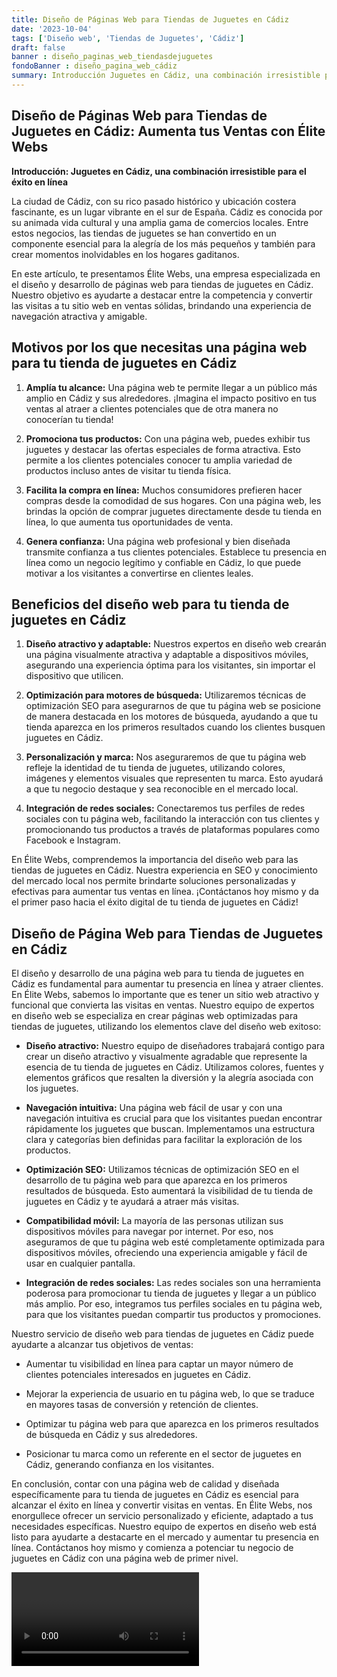 ```yaml
---
title: Diseño de Páginas Web para Tiendas de Juguetes en Cádiz
date: '2023-10-04'
tags: ['Diseño web', 'Tiendas de Juguetes', 'Cádiz']
draft: false
banner : diseño_paginas_web_tiendasdejuguetes
fondoBanner : diseño_pagina_web_cádiz
summary: Introducción Juguetes en Cádiz, una combinación irresistible para el éxito en línea
---
```


## Diseño de Páginas Web para Tiendas de Juguetes en Cádiz: Aumenta tus Ventas con Élite Webs

**Introducción: Juguetes en Cádiz, una combinación irresistible para el éxito en línea**

La ciudad de Cádiz, con su rico pasado histórico y ubicación costera fascinante, es un lugar vibrante en el sur de España. Cádiz es conocida por su animada vida cultural y una amplia gama de comercios locales. Entre estos negocios, las tiendas de juguetes se han convertido en un componente esencial para la alegría de los más pequeños y también para crear momentos inolvidables en los hogares gaditanos.

En este artículo, te presentamos Élite Webs, una empresa especializada en el diseño y desarrollo de páginas web para tiendas de juguetes en Cádiz. Nuestro objetivo es ayudarte a destacar entre la competencia y convertir las visitas a tu sitio web en ventas sólidas, brindando una experiencia de navegación atractiva y amigable.

## Motivos por los que necesitas una página web para tu tienda de juguetes en Cádiz

1. **Amplía tu alcance:** Una página web te permite llegar a un público más amplio en Cádiz y sus alrededores. ¡Imagina el impacto positivo en tus ventas al atraer a clientes potenciales que de otra manera no conocerían tu tienda!

2. **Promociona tus productos:** Con una página web, puedes exhibir tus juguetes y destacar las ofertas especiales de forma atractiva. Esto permite a los clientes potenciales conocer tu amplia variedad de productos incluso antes de visitar tu tienda física.

3. **Facilita la compra en línea:** Muchos consumidores prefieren hacer compras desde la comodidad de sus hogares. Con una página web, les brindas la opción de comprar juguetes directamente desde tu tienda en línea, lo que aumenta tus oportunidades de venta.

4. **Genera confianza:** Una página web profesional y bien diseñada transmite confianza a tus clientes potenciales. Establece tu presencia en línea como un negocio legítimo y confiable en Cádiz, lo que puede motivar a los visitantes a convertirse en clientes leales.

## Beneficios del diseño web para tu tienda de juguetes en Cádiz

1. **Diseño atractivo y adaptable:** Nuestros expertos en diseño web crearán una página visualmente atractiva y adaptable a dispositivos móviles, asegurando una experiencia óptima para los visitantes, sin importar el dispositivo que utilicen.

2. **Optimización para motores de búsqueda:** Utilizaremos técnicas de optimización SEO para asegurarnos de que tu página web se posicione de manera destacada en los motores de búsqueda, ayudando a que tu tienda aparezca en los primeros resultados cuando los clientes busquen juguetes en Cádiz.

3. **Personalización y marca:** Nos aseguraremos de que tu página web refleje la identidad de tu tienda de juguetes, utilizando colores, imágenes y elementos visuales que representen tu marca. Esto ayudará a que tu negocio destaque y sea reconocible en el mercado local.

4. **Integración de redes sociales:** Conectaremos tus perfiles de redes sociales con tu página web, facilitando la interacción con tus clientes y promocionando tus productos a través de plataformas populares como Facebook e Instagram.

En Élite Webs, comprendemos la importancia del diseño web para las tiendas de juguetes en Cádiz. Nuestra experiencia en SEO y conocimiento del mercado local nos permite brindarte soluciones personalizadas y efectivas para aumentar tus ventas en línea. ¡Contáctanos hoy mismo y da el primer paso hacia el éxito digital de tu tienda de juguetes en Cádiz!

<GifSeo />

<Cta />

## Diseño de Página Web para Tiendas de Juguetes en Cádiz

El diseño y desarrollo de una página web para tu tienda de juguetes en Cádiz es fundamental para aumentar tu presencia en línea y atraer clientes. En Élite Webs, sabemos lo importante que es tener un sitio web atractivo y funcional que convierta las visitas en ventas. Nuestro equipo de expertos en diseño web se especializa en crear páginas web optimizadas para tiendas de juguetes, utilizando los elementos clave del diseño web exitoso:

- **Diseño atractivo:** Nuestro equipo de diseñadores trabajará contigo para crear un diseño atractivo y visualmente agradable que represente la esencia de tu tienda de juguetes en Cádiz. Utilizamos colores, fuentes y elementos gráficos que resalten la diversión y la alegría asociada con los juguetes.

- **Navegación intuitiva:** Una página web fácil de usar y con una navegación intuitiva es crucial para que los visitantes puedan encontrar rápidamente los juguetes que buscan. Implementamos una estructura clara y categorías bien definidas para facilitar la exploración de los productos.

- **Optimización SEO:** Utilizamos técnicas de optimización SEO en el desarrollo de tu página web para que aparezca en los primeros resultados de búsqueda. Esto aumentará la visibilidad de tu tienda de juguetes en Cádiz y te ayudará a atraer más visitas.

- **Compatibilidad móvil:** La mayoría de las personas utilizan sus dispositivos móviles para navegar por internet. Por eso, nos aseguramos de que tu página web esté completamente optimizada para dispositivos móviles, ofreciendo una experiencia amigable y fácil de usar en cualquier pantalla.

- **Integración de redes sociales:** Las redes sociales son una herramienta poderosa para promocionar tu tienda de juguetes y llegar a un público más amplio. Por eso, integramos tus perfiles sociales en tu página web, para que los visitantes puedan compartir tus productos y promociones.

Nuestro servicio de diseño web para tiendas de juguetes en Cádiz puede ayudarte a alcanzar tus objetivos de ventas:

- Aumentar tu visibilidad en línea para captar un mayor número de clientes potenciales interesados en juguetes en Cádiz.

- Mejorar la experiencia de usuario en tu página web, lo que se traduce en mayores tasas de conversión y retención de clientes.

- Optimizar tu página web para que aparezca en los primeros resultados de búsqueda en Cádiz y sus alrededores.

- Posicionar tu marca como un referente en el sector de juguetes en Cádiz, generando confianza en los visitantes.

En conclusión, contar con una página web de calidad y diseñada específicamente para tu tienda de juguetes en Cádiz es esencial para alcanzar el éxito en línea y convertir visitas en ventas. En Élite Webs, nos enorgullece ofrecer un servicio personalizado y eficiente, adaptado a tus necesidades específicas. Nuestro equipo de expertos en diseño web está listo para ayudarte a destacarte en el mercado y aumentar tu presencia en línea. Contáctanos hoy mismo y comienza a potenciar tu negocio de juguetes en Cádiz con una página web de primer nivel.

<Video />

<CtaBot job='Tiendas de Juguetes' city='Cádiz'/>

<Gmaps query='Cádiz+españa+maps' />